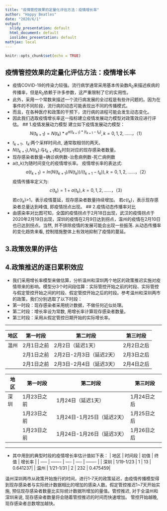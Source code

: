 ---
title: "疫情管控效果的定量化评估方法：疫情增长率"
author: "Happy Beatles"
date: "2020/6/1"
output:
  slidy_presentation: default
  html_document: default
  ioslides_presentation: default
mathjax: local
---

```{r setup, include=FALSE}
knitr::opts_chunk$set(echo = TRUE)
```

## 疫情管控效果的定量化评估方法：疫情增长率

- 疫情COVID-19的传染力较强。流行病学通常采用基本传染数$R_0$来描述疾病的传播率，但是$R_0$依赖于许多参数，这严重限制了它的实用性。
- 此外，采用一个常数来描述一个流行病发展的全过程是有些许问题的。因为在事件的不同阶段，流行病的动态可能表现出不同的传播模式。
- 而且，在各种医疗和政策的干预下，流行病的进程可能会发生动态变化。
- 因此我们选取疫情增长率这一指标建立疫情发展动力模型对政策效应进行评估。
## 1.疫情发展动力模型
建立如下疫情发展动力模型：$$N(t_{k+1})=N(t_k)*e^{a(t_{k+1})*(t_{k+1}-t_k)}, k=0,1,2,……，    （1）$$
- $t_{k+1}$、$t_k$:两个采样时间点, 通常取相邻的两天。
- $N(t_{k+1})$,$N(t_k)$:与$t_{k+1}$和$t_k$时刻对应的现存感染者数量。
- 现存感染者数量=确诊病例数-治愈病例数-死亡病例数
- a(t_k)为随时间变化的疫情增长率。
疫情增长率的表达式:$$a(t_{k+1})=ln(N(t_{k+1})/N(t_k))/(t_{k+1}-t_k)), k=0,1,2,……，    （2） $$
疫情传播率定义为:$$c(t_k)=1+a(t_k), k=0,1,2,……，    （3） $$
若$c(t_k)$>1，表示疫情蔓延，现存感染者数量持续增加。
若$c(t_k)$\leq1，表示现存感染者总量达到峰值, 即疫情拐点出现。
## 2.疫情动态传播率对比
- 由感染率对比图可知，全国的疫情拐点于2月18日出现，武汉的疫情拐点于2020年2月19日出现，深圳的疫情在2月9日达到拐点，温州的疫情在2月10日也已达到拐点。当然, 并不排除疫情的发展可能会出现一些振荡. 从动态传播率的变化趋势来看, 控制措施整体上有效地抑制了疫情的蔓延。

## 3.政策效果的评估
## 4.政策推迟的逐日累积效应
- 我们采用增长率模型来做估算，分析温州和深圳两个地区的政策推迟实施对疫情带来的影响。模型分3个时间段估算：实际管控开始之前的时段、实际管控与假定管控开始之间的时段、假定管控开始之后的时段。参考温州和深圳两市的政策，我们分别选取了以下时段：
<br/>
- 第一时段：现存感染者采用统计数据，不做任何近似处理。<br/>
- 第二时段：增长率设为常数, 用增长率计算现存感染者数量。<br/>
- 第三时段：采用从假定管控日期开始的实际增长率。<br/>

--- 

|  地区 |  第一时段  | 第二时段                 | 第三时段  |
| ----- |  -------- | ---------------------   | -------- |
| 温州  | 2月1日之前 | 2月2日（延迟1天）        |2月2日之后 |
|       | 2月1日之前 | 2月2日-2月3日（延迟2天） |2月3日之后 |
|       | 2月1日之前 | 2月3日-2月4日（延迟3天） |2月4日之后 |


|  地区 |  第一时段  | 第二时段                  | 第三时段   |
| ----- |  -------- | ---------------------    | -------   |
| 深圳  | 1月23日之前| 1月24日（延迟1天）        |1月24日之后 |
|       | 1月23日之前| 1月24日-1月25日（延迟2天）|1月25日之后 |
|       | 1月23日之前| 1月24日-1月26日（延迟3天）|1月26日之后 |

--- 

- 其中用到的典型时段的疫情增长率估计值如下表：
|  地区 |  时间段   | 初值 | 终值 | 增长率  |
| ----- |  -------  | ---- | ---- | ------- |
| 深圳  | 1/19-1/23 | 1    |  13  | 0.641237|
| 温州  | 1/21-1/31 | 2    | 232  | 0.475459|

温州深圳两市从政策开始施行的时间，进行1-7天的政策延迟，由疫情传播模型得到现存感染者与实际统计数据相比的增加的感染人数。假定管控推迟1~7天开始实施, 预估现存感染者数量比实际统计数据所增加的量值。管控推迟, 对于全温州和深圳来说, 现存感染者数量将会随着管控推迟的时间而快速增加。 管控开始越晚, 现存感染者总数增加越快。



